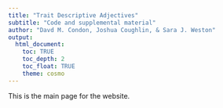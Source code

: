 ```yaml
---
title: "Trait Descriptive Adjectives"
subtitle: "Code and supplemental material"
author: "Davd M. Condon, Joshua Coughlin, & Sara J. Weston"
output: 
  html_document:
    toc: TRUE
    toc_depth: 2
    toc_float: TRUE
    theme: cosmo
---
```


This is the main page for the website. 